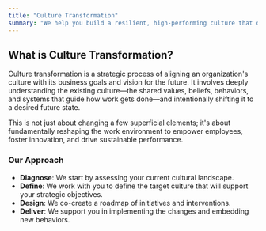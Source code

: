 ```yaml
---
title: "Culture Transformation"
summary: "We help you build a resilient, high-performing culture that drives strategy and engagement."
---
```


## What is Culture Transformation?

Culture transformation is a strategic process of aligning an organization's culture with its business goals and vision for the future. It involves deeply understanding the existing culture—the shared values, beliefs, behaviors, and systems that guide how work gets done—and intentionally shifting it to a desired future state.

This is not just about changing a few superficial elements; it's about fundamentally reshaping the work environment to empower employees, foster innovation, and drive sustainable performance.

### Our Approach

- **Diagnose**: We start by assessing your current cultural landscape.
- **Define**: We work with you to define the target culture that will support your strategic objectives.
- **Design**: We co-create a roadmap of initiatives and interventions.
- **Deliver**: We support you in implementing the changes and embedding new behaviors. 